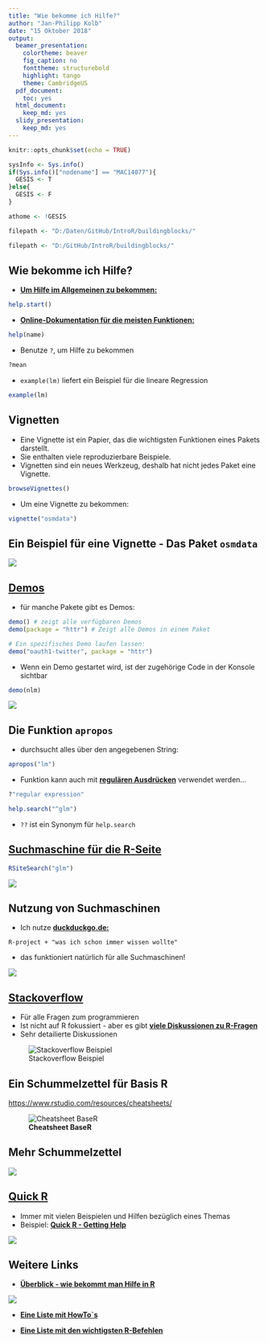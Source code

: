 ```yaml
---
title: "Wie bekomme ich Hilfe?"
author: "Jan-Philipp Kolb"
date: "15 Oktober 2018"
output:
  beamer_presentation:
    colortheme: beaver
    fig_caption: no
    fonttheme: structurebold
    highlight: tango
    theme: CambridgeUS
  pdf_document:
    toc: yes
  html_document:
    keep_md: yes
  slidy_presentation:
    keep_md: yes
---
```


```r
knitr::opts_chunk$set(echo = TRUE)
```

```r
sysInfo <- Sys.info()
if(Sys.info()["nodename"] == "MAC14077"){
  GESIS <- T
}else{
  GESIS <- F
}

athome <- !GESIS
```


```r
filepath <- "D:/Daten/GitHub/IntroR/buildingblocks/"
```

```r
filepath <- "D:/GitHub/IntroR/buildingblocks/"
```


## Wie bekomme ich Hilfe?

-  [**Um Hilfe im Allgemeinen zu bekommen:**](http://itfeature.com/tag/how-to-get-help-in-r)


```r
help.start()
```

-  [**Online-Dokumentation für die meisten Funktionen:**](https://www.r-project.org/help.html)

```r
help(name)
```

-  Benutze `?`, um Hilfe zu bekommen 

```r
?mean
```

-  `example(lm)` liefert ein Beispiel für die lineare Regression 

```r
example(lm)
```


## Vignetten

- Eine Vignette ist ein Papier, das die wichtigsten Funktionen eines Pakets darstellt. 
- Sie enthalten viele reproduzierbare Beispiele.
- Vignetten sind ein neues Werkzeug, deshalb hat nicht jedes Paket eine Vignette.


```r
browseVignettes()
```

- Um eine Vignette zu bekommen:

```r
vignette("osmdata")
```


## Ein Beispiel für eine Vignette - Das Paket `osmdata`

![](`r paste0(filepath,"figure/ex_osmdata_vignette.PNG")`)

## [**Demos**](http://r-pkgs.had.co.nz/demo.html)

- für manche Pakete gibt es Demos:

```r
demo() # zeigt alle verfügbaren Demos
demo(package = "httr") # Zeigt alle Demos in einem Paket

# Ein spezifisches Demo laufen lassen:
demo("oauth1-twitter", package = "httr") 
```

- Wenn ein Demo gestartet wird, ist der zugehörige Code in der Konsole sichtbar


```r
demo(nlm)
```

![](`r paste0(filepath,"figure/demonlm.PNG")`)

## Die Funktion `apropos`

- durchsucht alles über den angegebenen String:

```r
apropos("lm")
```

- Funktion kann auch mit [**regulären Ausdrücken**](https://de.wikipedia.org/wiki/Regul%C3%A4rer_Ausdruck) verwendet werden...


```r
?"regular expression"
```


```r
help.search("^glm")
```

- `??` ist ein Synonym für `help.search`

## [**Suchmaschine für die R-Seite**](http://search.r-project.org/cgi-bin/namazu.cgi?query=glm&max=20&result=normal&sort=score&idxname=functions&idxname=vignettes&idxname=views)

```r
RSiteSearch("glm")
```

![](`r paste0(filepath,"figure/rsitesearch.PNG")`)

## Nutzung von Suchmaschinen

-  Ich nutze [**duckduckgo.de:**]()

```
R-project + "was ich schon immer wissen wollte" 
```
-  das funktioniert natürlich für alle Suchmaschinen!


![](`r paste0(filepath,"figure/duckduckgo.PNG")`)


## [**Stackoverflow**](http://stackoverflow.com/)

-  Für alle Fragen zum programmieren
-  Ist nicht auf R fokussiert - aber es gibt [**viele Diskussionen zu R-Fragen**](https://stackoverflow.com/tags/r/info)
-  Sehr detailierte Diskussionen

![Stackoverflow Beispiel](`r paste0(filepath,"figure/StackoverflowEx.PNG")`)


## Ein Schummelzettel für Basis R

<https://www.rstudio.com/resources/cheatsheets/>

![**Cheatsheet BaseR**](`r paste0(filepath,"figure/basercheatsheet.PNG")`)

## Mehr Schummelzettel

![](`r paste0(filepath,"figure/cheatsheets.PNG")`)

## [**Quick R**](http://www.statmethods.net/interface/help.html)

- Immer mit vielen Beispielen und Hilfen bezüglich eines Themas
- Beispiel: [**Quick R - Getting Help**](http://www.statmethods.net/interface/help.html)

![](`r paste0(filepath,"figure/quickR.PNG")`)


## Weitere Links

- [**Überblick - wie bekommt man Hilfe in R**](https://www.r-project.org/help.html)

![](`r paste0(filepath,"figure/gettingHelp.PNG")`)

- [**Eine Liste mit HowTo`s**](http://rprogramming.net/)

- [**Eine Liste mit den wichtigsten R-Befehlen**](https://www.personality-project.org/r/r.commands.html)

<!--
## Aufgabe: [**Hilfe bekommen**](http://web.math.ku.dk/~helle/R-intro/exercises.pdf)

### LABORATORY FOR APPLIED STATISTICS: Intro to R - [**Exercises**](http://web.math.ku.dk/~helle/R-intro/exercises.pdf) für diese Aufgabe


- Versuchen Sie den Befehl `?which.min`. Dies öffnet eine Hilfeseite im unteren rechten Fenster von RStudio. Was macht die Funktion?

- Sie müssen den Namen der Funktion kennen, um die Hilfeseite wie oben beschrieben zu öffnen. Manchmal (oft, sogar) kennen Sie den Namen der R-Funktionen nicht; dann kann Ihnen eine [**Suchmaschine**](https://duckduckgo.com/) helfen. Versuchen Sie zum Beispiel, den Text `R minimum vector` zu suchen.

-->